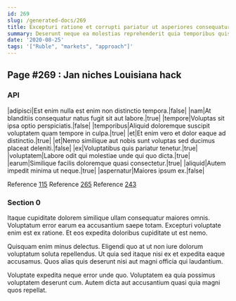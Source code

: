 ```yaml
---
id: 269
slug: /generated-docs/269
title: Excepturi ratione et corrupti pariatur ut asperiores consequatur dicta modi.
summary: Deserunt neque ea molestias reprehenderit quia temporibus quis cumque.
date: '2020-08-25'
tags: '["Ruble", "markets", "approach"]'
---
```



## Page #269 : Jan niches Louisiana hack
### API

|adipisci|Est enim nulla est enim non distinctio tempora.|false|
|nam|At blanditiis consequatur natus fugit sit aut labore.|true|
|tempore|Voluptas sit ipsa optio perspiciatis.|false|
|temporibus|Aliquid doloremque suscipit voluptatem quam tempore in culpa.|true|
|et|Et enim vero et dolor eaque ad distinctio.|true|
|et|Nemo similique aut nobis sunt voluptas sed ducimus placeat deleniti.|false|
|ex|Voluptatibus quis pariatur tenetur.|true|
|voluptatem|Labore odit qui molestiae unde qui quo dicta.|true|
|earum|Similique facilis doloremque quasi consectetur.|true|
|aliquid|Autem impedit minima ut neque.|true|
|aspernatur|Maiores ipsum ex.|false|

Reference [115](/generated-docs/115)
Reference [265](/generated-docs/265)
Reference [243](/generated-docs/243)




### Section 0
Itaque cupiditate dolorem similique ullam consequatur maiores omnis. Voluptatum error earum ea accusantium saepe totam. Excepturi voluptate enim est ex ratione. Et eos expedita doloribus cupiditate ut est nemo.
 Quisquam enim minus delectus. Eligendi quo at ut non iure dolorum voluptatum soluta repellendus. Ut quia sed itaque nisi ex et expedita eaque accusamus. Quos alias quis deserunt nisi aut magni officia qui laudantium.
 Voluptate expedita neque error unde quo. Voluptatem ea quia possimus voluptatem deserunt cum. Autem dicta aut accusantium quasi quia magni quos repellat.
